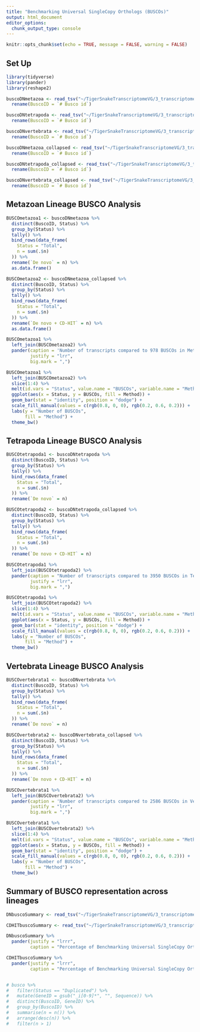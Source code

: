 ```yaml
---
title: "Benchmarking Universal SingleCopy Orthologs (BUSCOs)"
output: html_document
editor_options: 
  chunk_output_type: console
---
```


```r
knitr::opts_chunk$set(echo = TRUE, message = FALSE, warning = FALSE)
```

## Set Up

```r
library(tidyverse)
library(pander)
library(reshape2)
```

```r
buscoDNmetazoa <- read_tsv("~/TigerSnakeTranscriptomeVG/3_transcriptomeAssembly/trinityDeNovoAssembly/trinityDeNovoQualityAssessment/buscoOutput/DN_metazoa/full_table_busco_Trinity.tsv", skip=4)  %>%
  rename(BuscoID = `# Busco id`)

buscoDNtetrapoda <- read_tsv("~/TigerSnakeTranscriptomeVG/3_transcriptomeAssembly/trinityDeNovoAssembly/trinityDeNovoQualityAssessment/buscoOutput/DN_tetrapoda/full_table_busco_TrinityDN_tetrapoda.tsv", skip=4) %>%
  rename(BuscoID = `# Busco id`)

buscoDNvertebrata <- read_tsv("~/TigerSnakeTranscriptomeVG/3_transcriptomeAssembly/trinityDeNovoAssembly/trinityDeNovoQualityAssessment/buscoOutput/DN_vertebrata/full_table_busco_TrinityDN_vertebrata.tsv", skip=4) %>%
  rename(BuscoID = `# Busco id`)
```

```r
buscoDNmetazoa_collapsed <- read_tsv("~/TigerSnakeTranscriptomeVG/3_transcriptomeAssembly/trinityDeNovoAssembly/trinityDeNovoQualityAssessment/buscoOutput/collapsedDN_metazoa/full_table_busco_Trinity_metazoa_collasped.tsv", skip=4) %>%
  rename(BuscoID = `# Busco id`)

buscoDNtetrapoda_collapsed <- read_tsv("~/TigerSnakeTranscriptomeVG/3_transcriptomeAssembly/trinityDeNovoAssembly/trinityDeNovoQualityAssessment/buscoOutput/collapsedDN_tetrapoda/full_table_busco_Trinity_tetrapoda_collasped.tsv", skip=4) %>%
  rename(BuscoID = `# Busco id`)

buscoDNvertebrata_collapsed <- read_tsv("~/TigerSnakeTranscriptomeVG/3_transcriptomeAssembly/trinityDeNovoAssembly/trinityDeNovoQualityAssessment/buscoOutput/collapsedDN_vertebrata/full_table_busco_Trinity_vertebrata_collasped.tsv", skip=4) %>%
  rename(BuscoID = `# Busco id`)
```

## Metazoan Lineage BUSCO Analysis

```r
BUSCOmetazoa1 <- buscoDNmetazoa %>% 
  distinct(BuscoID, Status) %>%
  group_by(Status) %>% 
  tally() %>%
  bind_rows(data_frame(
    Status = "Total",
    n = sum(.$n)
  )) %>%
  rename(`De novo` = n) %>%
  as.data.frame()
```

```r
BUSCOmetazoa2 <- buscoDNmetazoa_collapsed %>%
  distinct(BuscoID, Status) %>%
  group_by(Status) %>%
  tally() %>%
  bind_rows(data_frame(
    Status = "Total",
    n = sum(.$n)
  )) %>%
  rename(`De novo + CD-HIT` = n) %>%
  as.data.frame()
```

```r
BUSCOmetazoa1 %>%
  left_join(BUSCOmetazoa2) %>%
  pander(caption = 'Number of transcripts compared to 978 BUSCOs in Metazoan lineage',
         justify = "lrr",
         big.mark = ",")
```

```r
BUSCOmetazoa1 %>%
  left_join(BUSCOmetazoa2) %>%
  slice(1:4) %>%
  melt(id.vars = "Status", value.name = "BUSCOs", variable.name = "Method") %>%
  ggplot(aes(x = Status, y = BUSCOs, fill = Method)) +
  geom_bar(stat = "identity", position = "dodge") +
  scale_fill_manual(values = c(rgb(0.8, 0, 0), rgb(0.2, 0.6, 0.2))) +
  labs(y = "Number of BUSCOs",
       fill = "Method") +
  theme_bw()
```


## Tetrapoda Lineage BUSCO Analysis

```r
BUSCOtetrapoda1 <- buscoDNtetrapoda %>%
  distinct(BuscoID, Status) %>%
  group_by(Status) %>% 
  tally() %>%
  bind_rows(data_frame(
    Status = "Total",
    n = sum(.$n)
  )) %>%
  rename(`De novo` = n)
```

```r
BUSCOtetrapoda2 <- buscoDNtetrapoda_collapsed %>%
  distinct(BuscoID, Status) %>%
  group_by(Status) %>%
  tally() %>%
  bind_rows(data_frame(
    Status = "Total",
    n = sum(.$n)
  )) %>%
  rename(`De novo + CD-HIT` = n)
```

```r
BUSCOtetrapoda1 %>%
  left_join(BUSCOtetrapoda2) %>%
  pander(caption = "Number of transcripts compared to 3950 BUSCOs in Tetrapoda lineage",
         justify = "lrr",
         big.mark = ",")
```

```r
BUSCOtetrapoda1 %>%
  left_join(BUSCOtetrapoda2) %>%
  slice(1:4) %>%
  melt(id.vars = "Status", value.name = "BUSCOs", variable.name = "Method") %>%
  ggplot(aes(x = Status, y = BUSCOs, fill = Method)) +
  geom_bar(stat = "identity", position = "dodge") +
  scale_fill_manual(values = c(rgb(0.8, 0, 0), rgb(0.2, 0.6, 0.2))) +
  labs(y = "Number of BUSCOs",
       fill = "Method") +
  theme_bw()
```


## Vertebrata Lineage BUSCO Analysis

```r
BUSCOvertebrata1 <- buscoDNvertebrata %>% 
  distinct(BuscoID, Status) %>%
  group_by(Status) %>% 
  tally() %>%
  bind_rows(data_frame(
    Status = "Total",
    n = sum(.$n)
  )) %>%
  rename(`De novo` = n)
```

```r
BUSCOvertebrata2 <- buscoDNvertebrata_collapsed %>%
  distinct(BuscoID, Status) %>%
  group_by(Status) %>%
  tally() %>%
  bind_rows(data_frame(
    Status = "Total",
    n = sum(.$n)
  )) %>%
  rename(`De novo + CD-HIT` = n)
```

```r
BUSCOvertebrata1 %>%
  left_join(BUSCOvertebrata2) %>%
  pander(caption = 'Number of transcripts compared to 2586 BUSCOs in Vertebrata lineage',
         justify = "lrr",
         big.mark = ",")
```

```r
BUSCOvertebrata1 %>%
  left_join(BUSCOvertebrata2) %>%
  slice(1:4) %>%
  melt(id.vars = "Status", value.name = "BUSCOs", variable.name = "Method") %>%
  ggplot(aes(x = Status, y = BUSCOs, fill = Method)) +
  geom_bar(stat = "identity", position = "dodge") +
  scale_fill_manual(values = c(rgb(0.8, 0, 0), rgb(0.2, 0.6, 0.2))) +
  labs(y = "Number of BUSCOs",
       fill = "Method") +
  theme_bw()
```

## Summary of BUSCO representation across lineages

```r
DNbuscoSummary <- read_tsv("~/TigerSnakeTranscriptomeVG/3_transcriptomeAssembly/trinityDeNovoAssembly/trinityDeNovoQualityAssessment/buscoOutput/DeNovoSummaryBUSCO.tsv")

CDHITbuscoSummary <- read_tsv("~/TigerSnakeTranscriptomeVG/3_transcriptomeAssembly/trinityDeNovoAssembly/trinityDeNovoQualityAssessment/buscoOutput/CDHITSummaryBUSCO.tsv")
```

```r
DNbuscoSummary %>%
  pander(justify = "lrrr",
         caption = "Percentage of Benchmarking Universal SingleCopy Orthologs present in the Trinity De novo assembly before reducncing redundancy")
```

```r
CDHITbuscoSummary %>%
  pander(justify = "lrrr",
         caption = "Percentage of Benchmarking Universal SingleCopy Orthologs present in the Trinity De novo assembly after reducing redundancy")
```

```r

```



```r
# busco %>%
#   filter(Status == "Duplicated") %>%
#   mutate(GeneID = gsub("_i[0-9]*", "", Sequence)) %>%
#   distinct(BuscoID, GeneID) %>%
#   group_by(BuscoID) %>%
#   summarise(n = n()) %>%
#   arrange(desc(n)) %>%
#   filter(n > 1)
```


